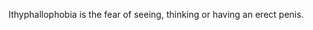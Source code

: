 {{only in|{{in appendix|Invented phobias}}}}
<!-- nolanguage/box for AF fo the present -->

Ithyphallophobia is the fear of seeing, thinking or having an erect penis.